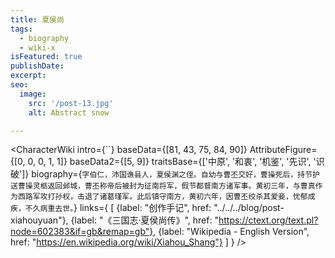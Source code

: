 ```yaml
---
title: 夏侯尚
tags:
  - biography
  - wiki-x
isFeatured: true
publishDate:
excerpt:
seo:
  image:
    src: '/post-13.jpg'
    alt: Abstract snow

---
```



<CharacterWiki
  intro={``}
  baseData={[81, 43, 75, 84, 90]}
  AttributeFigure={[0, 0, 0, 1, 1]}
  baseData2={[5, 9]}
  traitsBase={['中原', '和衷', '机鉴', '先识', '识破']}
  biography={`字伯仁，沛国谯县人，夏侯渊之侄。自幼与曹丕交好，曹操死后，持节护送曹操灵柩返回邺城，曹丕称帝后被封为征南将军，假节都督南方诸军事。黄初三年，与曹真作为西路军攻打孙权，击退了诸葛瑾军。此后镇守南方，黄初六年，因曹丕绞杀其爱妾，忧郁成疾，不久病重去世。`}
  links={
    [
      {label: "创作手记", href: "../../../blog/post-xiahouyuan"},
      {label: "《三国志·夏侯尚传》", href: "https://ctext.org/text.pl?node=602383&if=gb&remap=gb"},
      {label: "Wikipedia - English Version", href: "https://en.wikipedia.org/wiki/Xiahou_Shang"}
    ]
  }
/>
